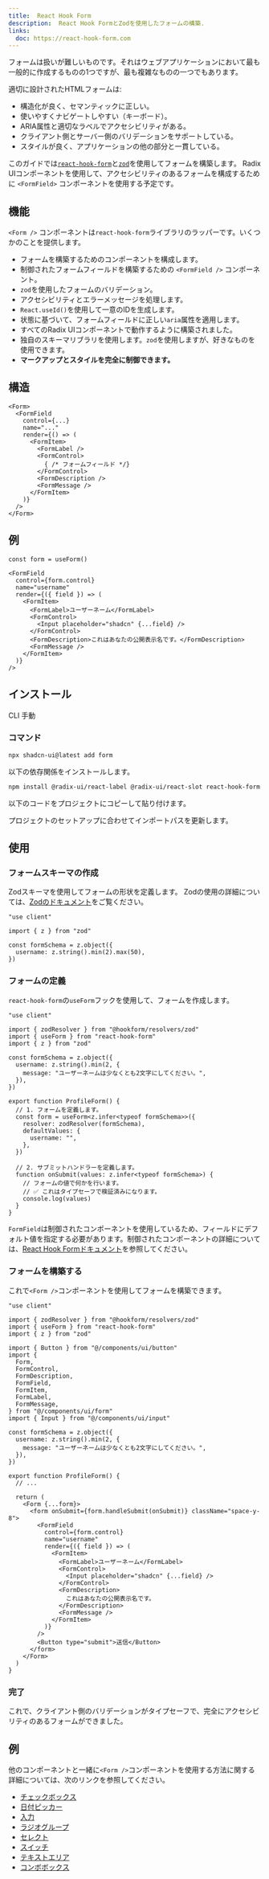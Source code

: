 ```yaml
---
title:  React Hook Form
description:  React Hook FormとZodを使用したフォームの構築.
links:
  doc: https://react-hook-form.com
---
```


フォームは扱いが難しいものです。それはウェブアプリケーションにおいて最も一般的に作成するものの1つですが、最も複雑なものの一つでもあります。

適切に設計されたHTMLフォームは:

- 構造化が良く、セマンティックに正しい。
- 使いやすくナビゲートしやすい（キーボード）。
- ARIA属性と適切なラベルでアクセシビリティがある。
- クライアント側とサーバー側のバリデーションをサポートしている。
- スタイルが良く、アプリケーションの他の部分と一貫している。

このガイドでは[`react-hook-form`](https://react-hook-form.com/)と[`zod`](https://zod.dev)を使用してフォームを構築します。 Radix UIコンポーネントを使用して、アクセシビリティのあるフォームを構成するために `<FormField>` コンポーネントを使用する予定です。

## 機能

`<Form />` コンポーネントは`react-hook-form`ライブラリのラッパーです。いくつかのことを提供します。

- フォームを構築するためのコンポーネントを構成します。
- 制御されたフォームフィールドを構築するための `<FormField />` コンポーネント。
- `zod`を使用したフォームのバリデーション。
- アクセシビリティとエラーメッセージを処理します。
- `React.useId()`を使用して一意のIDを生成します。
- 状態に基づいて、フォームフィールドに正しい`aria`属性を適用します。
- すべてのRadix UIコンポーネントで動作するように構築されました。
- 独自のスキーマリブラリを使用します。`zod`を使用しますが、好きなものを使用できます。
- **マークアップとスタイルを完全に制御できます。**

## 構造

```tsx
<Form>
  <FormField
    control={...}
    name="..."
    render={() => (
      <FormItem>
        <FormLabel />
        <FormControl>
          { /* フォームフィールド */}
        </FormControl>
        <FormDescription />
        <FormMessage />
      </FormItem>
    )}
  />
</Form>
```

## 例

```tsx
const form = useForm()

<FormField
  control={form.control}
  name="username"
  render={({ field }) => (
    <FormItem>
      <FormLabel>ユーザーネーム</FormLabel>
      <FormControl>
        <Input placeholder="shadcn" {...field} />
      </FormControl>
      <FormDescription>これはあなたの公開表示名です。</FormDescription>
      <FormMessage />
    </FormItem>
  )}
/>
```

## インストール

<Tabs defaultValue="cli">

<TabsList>
  <TabsTrigger value="cli">CLI</TabsTrigger>
  <TabsTrigger value="manual">手動</TabsTrigger>
</TabsList>
<TabsContent value="cli">

<Steps>

### コマンド

```bash
npx shadcn-ui@latest add form
```

</Steps>

</TabsContent>

<TabsContent value="manual">

<Steps>

<Step>以下の依存関係をインストールします。</Step>

```bash
npm install @radix-ui/react-label @radix-ui/react-slot react-hook-form @hookform/resolvers zod
```

<Step>以下のコードをプロジェクトにコピーして貼り付けます。</Step>

<ComponentSource name="form" />

<Step>プロジェクトのセットアップに合わせてインポートパスを更新します。</Step>

</Steps>

</TabsContent>

</Tabs>

## 使用

<Steps>

### フォームスキーマの作成

Zodスキーマを使用してフォームの形状を定義します。 Zodの使用の詳細については、[Zodのドキュメント](https://zod.dev)をご覧ください。

```tsx showLineNumbers {3,5-7}
"use client"

import { z } from "zod"

const formSchema = z.object({
  username: z.string().min(2).max(50),
})
```

### フォームの定義

`react-hook-form`の`useForm`フックを使用して、フォームを作成します。

```tsx showLineNumbers {3-4,14-20,22-27}
"use client"

import { zodResolver } from "@hookform/resolvers/zod"
import { useForm } from "react-hook-form"
import { z } from "zod"

const formSchema = z.object({
  username: z.string().min(2, {
    message: "ユーザーネームは少なくとも2文字にしてください。",
  }),
})

export function ProfileForm() {
  // 1. フォームを定義します。
  const form = useForm<z.infer<typeof formSchema>>({
    resolver: zodResolver(formSchema),
    defaultValues: {
      username: "",
    },
  })

  // 2. サブミットハンドラーを定義します。
  function onSubmit(values: z.infer<typeof formSchema>) {
    // フォームの値で何かを行います。
    // ✅ これはタイプセーフで検証済みになります。
    console.log(values)
  }
}
```

`FormField`は制御されたコンポーネントを使用しているため、フィールドにデフォルト値を指定する必要があります。制御されたコンポーネントの詳細については、[React Hook Formドキュメント](https://react-hook-form.com/docs/usecontroller)を参照してください。

### フォームを構築する

これで`<Form />`コンポーネントを使用してフォームを構築できます。

```tsx showLineNumbers {7-17,28-50}
"use client"

import { zodResolver } from "@hookform/resolvers/zod"
import { useForm } from "react-hook-form"
import { z } from "zod"

import { Button } from "@/components/ui/button"
import {
  Form,
  FormControl,
  FormDescription,
  FormField,
  FormItem,
  FormLabel,
  FormMessage,
} from "@/components/ui/form"
import { Input } from "@/components/ui/input"

const formSchema = z.object({
  username: z.string().min(2, {
    message: "ユーザーネームは少なくとも2文字にしてください。",
  }),
})

export function ProfileForm() {
  // ...

  return (
    <Form {...form}>
      <form onSubmit={form.handleSubmit(onSubmit)} className="space-y-8">
        <FormField
          control={form.control}
          name="username"
          render={({ field }) => (
            <FormItem>
              <FormLabel>ユーザーネーム</FormLabel>
              <FormControl>
                <Input placeholder="shadcn" {...field} />
              </FormControl>
              <FormDescription>
                これはあなたの公開表示名です。
              </FormDescription>
              <FormMessage />
            </FormItem>
          )}
        />
        <Button type="submit">送信</Button>
      </form>
    </Form>
  )
}
```

### 完了

これで、クライアント側のバリデーションがタイプセーフで、完全にアクセシビリティのあるフォームができました。

<ComponentPreview
  name="input-form"
  className="[&_[role=tablist]]:hidden [&>div>div:first-child]:hidden"
/>

</Steps>

## 例

他のコンポーネントと一緒に`<Form />`コンポーネントを使用する方法に関する詳細については、次のリンクを参照してください。

- [チェックボックス](/docs/components/checkbox#form)
- [日付ピッカー](/docs/components/date-picker#form)
- [入力](/docs/components/input#form)
- [ラジオグループ](/docs/components/radio-group#form)
- [セレクト](/docs/components/select#form)
- [スイッチ](/docs/components/switch#form)
- [テキストエリア](/docs/components/textarea#form)
- [コンボボックス](/docs/components/combobox#form)